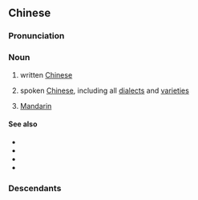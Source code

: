 ==Chinese==
{{zh-forms}}
{{wikipedia|lang=zh}}

===Pronunciation===
{{zh-pron
|m=zhōngwén
|ma=zh-zhōngwén.ogg
|md=Dṳ̆ng-ùng
|mn=Tiong-bûn
|c=zung1 man4,zung1 man4-2
|h=pfs=Chûng-vùn
|w=1tson ven
|cat=n
}}

===Noun===
{{zh-noun}}

# written [[Chinese]]
#: {{zh-x|以 中文 書寫 的 文章|an article written in '''Chinese'''}}
# spoken [[Chinese]], including all [[dialect]]s and [[variety|varietie]]s
#: {{zh-x|中文 授課|to teach in '''Chinese'''}}
#: {{zh-x|你 說 中文 嗎？|Do you speak '''Chinese'''?}}
# {{lb|zh|proscribed}} [[Mandarin]]

====See also====
* {{zh-l|國語}}
* {{zh-l|漢語}}
* {{zh-l|普通話}}
* {{zh-l|廣東話}}

===Descendants===
{{CJKV|中文|ちゅうぶん|중문|Trung văn}}

{{zh-cat|Beginning|Languages}}